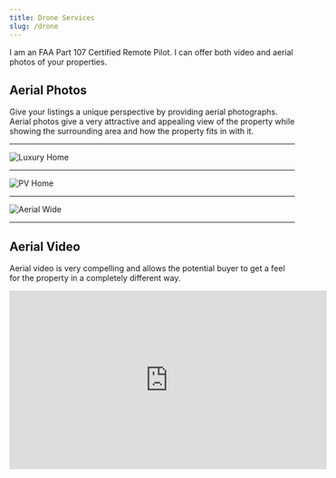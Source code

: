 ```yaml
---
title: Drone Services
slug: /drone
---
```

I am an FAA Part 107 Certified Remote Pilot. I can offer both video and aerial photos of your properties.

## Aerial Photos
Give your listings a unique perspective by providing aerial photographs. Aerial photos give a very attractive and appealing view of the property while showing the surrounding area and how the property fits in with it.
- - -
![Luxury Home](../assets/aerial/DJI_0031_4000x3000_02.jpg "Luxury Home")
- - -
![PV Home](../assets/aerial/DJI_0009.JPG "PV Home") 
- - -
![Aerial Wide](../assets/aerial/DJI_0013.jpg "Aerial Wide Home Shot")
- - -
## Aerial Video
Aerial video is very compelling and allows the potential buyer to get a feel for the property in a completely different way.


<iframe width="560" height="315" src="https://www.youtube.com/embed/0mM7WsJ67Bs" title="YouTube video player" frameborder="0" allow="accelerometer; autoplay; clipboard-write; encrypted-media; gyroscope; picture-in-picture" allowfullscreen></iframe>